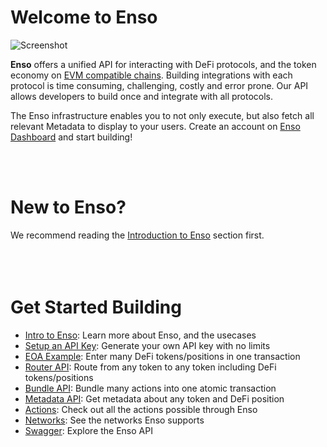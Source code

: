 
# Welcome to Enso

<Image src={image} alt="Screenshot" width={1300} height={500} />

**Enso** offers a unified API for interacting with DeFi protocols, and the token economy on [EVM compatible chains](./concepts/networks.mdx). Building integrations with each protocol is time consuming, challenging, costly and error prone.  Our API allows developers to build once and integrate with all protocols.

The Enso infrastructure enables you to not only execute, but also fetch all relevant Metadata to display to your users.  Create an account on [Enso Dashboard](https://shortcuts.enso.finance/developers) and start building!

<br></br>
# New to Enso?  
We recommend reading the [Introduction to Enso](../introduction/intro-to-enso.mdx) section first.
<br></br><br></br>

# Get Started Building

- [Intro to Enso](./introduction/intro-to-enso.mdx): Learn more about Enso, and the usecases
- [Setup an API Key](./introduction/get-api-key.mdx): Generate your own API key with no limits
- [EOA Example](./examples/eoa/bundle-3positions): Enter many DeFi tokens/positions in one transaction
- [Router API](./router-api/introduction.mdx): Route from any token to any token including DeFi tokens/positions
- [Bundle API](./bundle-api/introduction.mdx): Bundle many actions into one atomic transaction
- [Metadata API](./metadata-api/api-reference/overview.mdx): Get metadata about any token and DeFi position
- [Actions](./bundler-api/actions.mdx): Check out all the actions possible through Enso
- [Networks](./concepts/networks.mdx): See the networks Enso supports
- [Swagger](https://api.enso.finance/api#/): Explore the Enso API